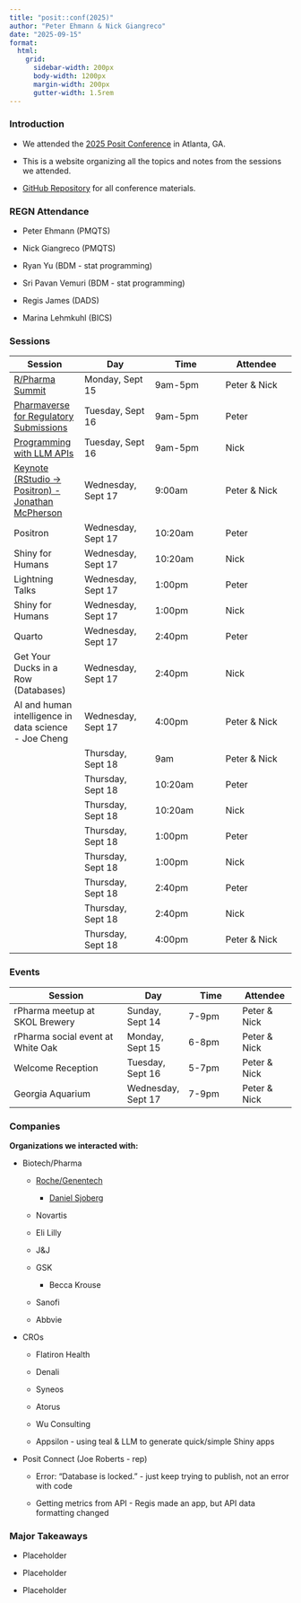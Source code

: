 ```yaml
---
title: "posit::conf(2025)"
author: "Peter Ehmann & Nick Giangreco"
date: "2025-09-15"
format:
  html:
    grid:
      sidebar-width: 200px
      body-width: 1200px
      margin-width: 200px
      gutter-width: 1.5rem
---
```


### Introduction

-   We attended the [2025 Posit Conference](https://posit.co/conference/) in Atlanta, GA.

-   This is a website organizing all the topics and notes from the sessions we attended.

-   [GitHub Repository](https://github.com/posit-conf-2025) for all conference materials.

### REGN Attendance

-   Peter Ehmann (PMQTS)

-   Nick Giangreco (PMQTS)

-   Ryan Yu (BDM - stat programming)

-   Sri Pavan Vemuri (BDM - stat programming)

-   Regis James (DADS)

-   Marina Lehmkuhl (BICS)

### Sessions

| Session | Day | Time | Attendee |
|------------------|------------------|------------------|------------------|
| [R/Pharma Summit](https://posit.co/blog/register-for-r-pharma-at-posit-conf-2025/#r-pharma-summit) | Monday, Sept 15 | 9am-5pm | Peter & Nick |
| [Pharmaverse for Regulatory Submissions](https://posit-conf-2025.github.io/pharmaverse/) | Tuesday, Sept 16 | 9am-5pm | Peter |
| [Programming with LLM APIs](https://github.com/posit-conf-2025/llm) | Tuesday, Sept 16 | 9am-5pm | Nick |
| [Keynote (RStudio -\> Positron) - Jonathan McPherson](https://reg.conf.posit.co/flow/posit/positconf25/attendee-portal/page/sessioncatalog/session/1745350850391001oFGi) | Wednesday, Sept 17 | 9:00am | Peter & Nick |
| Positron | Wednesday, Sept 17 | 10:20am | Peter |
| Shiny for Humans | Wednesday, Sept 17 | 10:20am | Nick |
| Lightning Talks | Wednesday, Sept 17 | 1:00pm | Peter |
| Shiny for Humans | Wednesday, Sept 17 | 1:00pm | Nick |
| Quarto | Wednesday, Sept 17 | 2:40pm | Peter |
| Get Your Ducks in a Row (Databases) | Wednesday, Sept 17 | 2:40pm | Nick |
| AI and human intelligence in data science - Joe Cheng | Wednesday, Sept 17 | 4:00pm | Peter & Nick |
|  | Thursday, Sept 18 | 9am | Peter & Nick |
|  | Thursday, Sept 18 | 10:20am | Peter |
|  | Thursday, Sept 18 | 10:20am | Nick |
|  | Thursday, Sept 18 | 1:00pm | Peter |
|  | Thursday, Sept 18 | 1:00pm | Nick |
|  | Thursday, Sept 18 | 2:40pm | Peter |
|  | Thursday, Sept 18 | 2:40pm | Nick |
|  | Thursday, Sept 18 | 4:00pm | Peter & Nick |

### Events

| Session                           | Day                | Time  | Attendee     |
|-----------------------------|---------------|--------------|--------------|
| rPharma meetup at SKOL Brewery    | Sunday, Sept 14    | 7-9pm | Peter & Nick |
| rPharma social event at White Oak | Monday, Sept 15    | 6-8pm | Peter & Nick |
| Welcome Reception                 | Tuesday, Sept 16   | 5-7pm | Peter & Nick |
| Georgia Aquarium                  | Wednesday, Sept 17 | 7-9pm | Peter & Nick |

### Companies

**Organizations we interacted with:**

-   Biotech/Pharma

    -   [Roche/Genentech](https://github.com/insightsengineering)

        -   [Daniel Sjoberg](https://www.danieldsjoberg.com/)

    -   Novartis

    -   Eli Lilly

    -   J&J

    -   GSK

        -   Becca Krouse

    -   Sanofi

    -   Abbvie

-   CROs

    -   Flatiron Health

    -   Denali

    -   Syneos

    -   Atorus

    -   Wu Consulting

    -   Appsilon - using teal & LLM to generate quick/simple Shiny apps

-   Posit Connect (Joe Roberts - rep)

    -   Error: "Database is locked." - just keep trying to publish, not an error with code

    -   Getting metrics from API - Regis made an app, but API data formatting changed

### Major Takeaways

-   Placeholder

-   Placeholder

-   Placeholder
